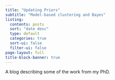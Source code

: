```yaml
---
title: "Updating Priors"
subtitle: "Model-based clustering and Bayes"
listing:
  contents: posts
  sort: "date desc"
  type: default
  categories: true
  sort-ui: false
  filter-ui: false
page-layout: full
title-block-banner: true
---
```


A blog describing some of the work from my PhD.
